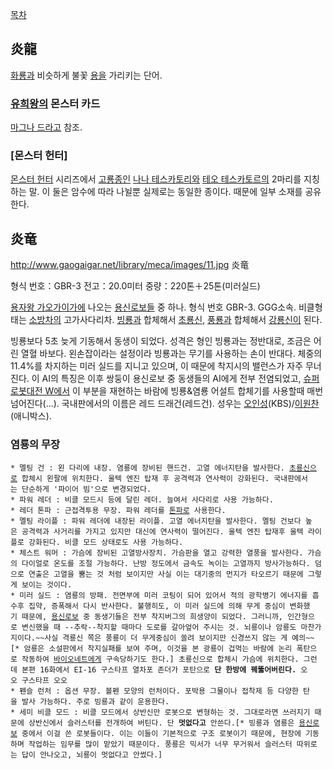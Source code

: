 [[목차]]

== 炎龍 ==
[[화룡]]과 비슷하게 불꽃 [[용]]을 가리키는 단어.

=== [[유희왕]]의 몬스터 카드 ===
[[마그나 드라고]] 참조.

=== [몬스터 헌터] ===
[[몬스터 헌터]] 시리즈에서 [[고룡종]]인 [[나나 테스카토리]]와 [[테오 테스카토르]]의 2마리를 지칭하는 말. 이 둘은 암수에 따라 나뉠뿐 실제로는 동일한 종이다. 때문에 일부 소재를 공유한다.

== 炎竜 ==
http://www.gaogaigar.net/library/meca/images/11.jpg
炎竜

형식 번호：GBR-3 
전고：20.0미터 
중량：220톤＋25톤(미러실드)

[[용자왕 가오가이가]]에 나오는 [[용신로보]]들 중 하나. 형식 번호 GBR-3. GGG소속. 비클형태는 [[소방차]]의 고가사다리차. 
[[빙룡]]과 합체해서 [[초룡신]], [[풍룡]]과 합체해서 [[강룡신]]이 된다.

빙룡보다 5초 늦게 기동해서 동생이 되었다. 성격은 형인 빙룡과는 정반대로, 조금은 어린 열혈 바보다. 왼손잡이라는 설정이라 빙룡과는 무기를 사용하는 손이 반대다. 체중의 11.4%를 차지하는 미러 실드를 지니고 있으며, 이 때문에 착지시의 밸런스가 자주 무너진다. 이 AI의 특징은 이후 쌍둥이 용신로보 중 동생들의 AI에게 전부 전염되었고, [[슈퍼로봇대전 W]]에서 이 부분을 재현하는 바람에 빙룡&염룡 어설트 합체기를 사용할때 매번 넘어진다(...).
국내판에서의 이름은 레드 드래건(레드건). 성우는 [[오인성]](KBS)/[[이원찬]](애니박스).

=== 염룡의 무장 ===
 * 멜팅 건 : 왼 다리에 내장. 염룡에 장비된 핸드건. 고열 에너지탄을 발사한다. [[초룡신]]으로 합체시 왼팔에 위치한다. 울텍 엔진 탑재 후 공격력과 연사력이 강화된다. 국내판에서는 단순하게 '파이어 빔'으로 변경되었다.
 * 파워 레더 : 비클 모드시 등에 달린 레더. 늘여서 사다리로 사용 가능하다.
 * 레더 톤파 : 근접격투용 무장. 파워 레더를 [[톤파]]로 사용한다.
 * 멜팅 라이플 : 파워 레더에 내장된 라이플. 고열 에너지탄을 발사한다. 멜팅 건보다 높은 공격력과 사거리를 가지고 있지만 대신에 연사력이 떨어진다. 울텍 엔진 탑재후 울텍 라이플로 강화된다. 비클 모드 상태로도 사용 가능하다.
 * 체스트 워머 : 가슴에 장비된 고열방사장치. 가슴판을 열고 강력한 열풍을 발사한다. 가슴의 다이얼로 온도를 조절 가능하다. 난방 정도에서 금속도 녹이는 고열까지 방사가능하다. 덤으로 연출은 고열을 뿜는 것 처럼 보이지만 사실 이는 대기중의 먼지가 타오르기 때문에 그렇게 보이는 것이다.
 * 미러 실드 : 염룡의 방패. 전면부에 미러 코팅이 되어 있어서 적의 광학병기 에너지를 흡수후 집약, 증폭해서 다시 반사한다. 불행히도, 이 미러 실드에 의해 무게 중심이 변화했기 때문에, [[용신로보]] 중 동생기들은 전부 착지버그의 희생양이 되었다. 그러니까, 인간형으로 변신했을 때 --추락--착지할 때마다 도로를 갈아엎어 주시는 것. 뇌룡이나 암룡도 마찬가지이다.~~사실 격룡신 쪽은 풍룡이 더 무게중심이 쏠려 보이지만 신경쓰지 않는 게 예의~~[* 암룡은 소설판에서 착지실패를 보여 주며, 이것을 본 광룡이 겁먹는 바람에 논리 폭탄으로 작동하여 [[바이오네트]]에게 구속당하기도 한다.] 초룡신으로 합체시 가슴에 위치한다. 그런데 본편 16화에서 EI-16 구스타프 열차포 존더가 포탄으로 '''단 한방에 꿰뚫어버린다.''' 오오 구스타프 오오 
 * 펜슬 런처 : 옵션 무장. 볼펜 모양의 런처이다. 포박용 그물이나 접착제 등 다양한 탄을 발사 가능하다. 주로 빙룡과 같이 운용한다.
 * 세미 비클 모드 : 비클 모드에서 상반신만 로봇으로 변형하는 것. 그대로라면 쓰러지기 때문에 상반신에서 슬러스터를 전개하여 버틴다. 단 '''멋없다고''' 안쓴다.[* 빙룡과 염룡은 [[용신로보]] 중에서 이걸 쓴 로봇들이다. 이는 이들이 기본적으로 구조 로봇이기 때문에, 현장에 기동하며 작업하는 임무를 많이 맡았기 때문이다. 풍룡은 믹서가 너무 무거워서 슬러스터 따위로는 답이 안나오고, 뇌룡이 멋없다고 안썼다.]

